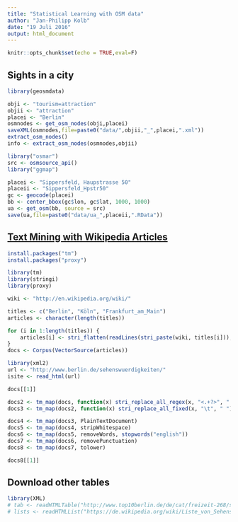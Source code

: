 ```yaml
---
title: "Statistical Learning with OSM data"
author: "Jan-Philipp Kolb"
date: "19 Juli 2016"
output: html_document
---
```


```r
knitr::opts_chunk$set(echo = TRUE,eval=F)
```

## Sights in a city


```r
library(geosmdata)

obji <- "tourism=attraction"
objii <- "attraction"
placei <- "Berlin"
osmnodes <- get_osm_nodes(obji,placei)
saveXML(osmnodes,file=paste0("data/",objii,"_",placei,".xml"))
extract_osm_nodes()
info <- extract_osm_nodes(osmnodes,objii)
```

```r
library("osmar")
src <- osmsource_api()
library("ggmap")
```


```r
placei <- "Sippersfeld, Haupstrasse 50"
placeii <- "Sippersfeld_Hpstr50"
gc <- geocode(placei)
bb <- center_bbox(gc$lon, gc$lat, 1000, 1000)
ua <- get_osm(bb, source = src)
save(ua,file=paste0("data/ua_",placeii,".RData"))
```



## [Text Mining with Wikipedia Articles](http://www.r-bloggers.com/text-mining-in-r-automatic-categorization-of-wikipedia-articles/)

```r
install.packages("tm")
install.packages("proxy")
```



```r
library(tm)
library(stringi)
library(proxy)
```

```r
wiki <- "http://en.wikipedia.org/wiki/"
```

```r
titles <- c("Berlin", "Köln", "Frankfurt_am_Main")
articles <- character(length(titles))

for (i in 1:length(titles)) {
    articles[i] <- stri_flatten(readLines(stri_paste(wiki, titles[i])), col = " ")
}
docs <- Corpus(VectorSource(articles))
```


```r
library(xml2)
url <- "http://www.berlin.de/sehenswuerdigkeiten/"
isite <- read_html(url)

```


```r
docs[[1]]

docs2 <- tm_map(docs, function(x) stri_replace_all_regex(x, "<.+?>", " "))
docs3 <- tm_map(docs2, function(x) stri_replace_all_fixed(x, "\t", " "))

docs4 <- tm_map(docs3, PlainTextDocument)
docs5 <- tm_map(docs4, stripWhitespace)
docs6 <- tm_map(docs5, removeWords, stopwords("english"))
docs7 <- tm_map(docs6, removePunctuation)
docs8 <- tm_map(docs7, tolower)

docs8[[1]]
```


## Download other tables

```r
library(XML)
# tab <- readHTMLTable("http://www.top10berlin.de/de/cat/freizeit-268/sehenswuerdigkeiten-der-superlative-326")
# lists <- readHTMLList("https://de.wikipedia.org/wiki/Liste_von_Sehensw%C3%BCrdigkeiten_in_Berlin")
```



